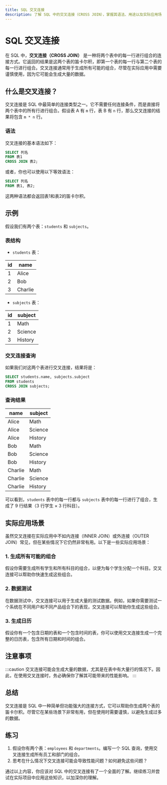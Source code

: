 ```yaml
---
title: SQL 交叉连接
description: 了解 SQL 中的交叉连接（CROSS JOIN），掌握其语法、用途以及实际应用场景。
---
```


# SQL 交叉连接

在 SQL 中，**交叉连接（CROSS JOIN）** 是一种将两个表中的每一行进行组合的连接方式。它返回的结果是这两个表的笛卡尔积，即第一个表的每一行与第二个表的每一行进行组合。交叉连接通常用于生成所有可能的组合，尽管在实际应用中需要谨慎使用，因为它可能会生成大量的数据。

## 什么是交叉连接？

交叉连接是 SQL 中最简单的连接类型之一。它不需要任何连接条件，而是直接将两个表中的所有行进行组合。假设表 A 有 `m` 行，表 B 有 `n` 行，那么交叉连接的结果将包含 `m * n` 行。

### 语法

交叉连接的基本语法如下：

```sql
SELECT 列名
FROM 表1
CROSS JOIN 表2;
```

或者，你也可以使用以下等效语法：

```sql
SELECT 列名
FROM 表1, 表2;
```

这两种语法都会返回表1和表2的笛卡尔积。

## 示例

假设我们有两个表：`students` 和 `subjects`。

### 表结构

- `students` 表：

| id  | name   |
|-----|--------|
| 1   | Alice  |
| 2   | Bob    |
| 3   | Charlie|

- `subjects` 表：

| id  | subject |
|-----|---------|
| 1   | Math    |
| 2   | Science |
| 3   | History |

### 交叉连接查询

如果我们对这两个表进行交叉连接，结果将是：

```sql
SELECT students.name, subjects.subject
FROM students
CROSS JOIN subjects;
```

### 查询结果

| name   | subject |
|--------|---------|
| Alice  | Math    |
| Alice  | Science |
| Alice  | History |
| Bob    | Math    |
| Bob    | Science |
| Bob    | History |
| Charlie| Math    |
| Charlie| Science |
| Charlie| History |

可以看到，`students` 表中的每一行都与 `subjects` 表中的每一行进行了组合，生成了 9 行结果（3 行学生 × 3 行科目）。

## 实际应用场景

虽然交叉连接在实际应用中不如内连接（INNER JOIN）或外连接（OUTER JOIN）常见，但在某些情况下它仍然非常有用。以下是一些实际应用场景：

### 1. 生成所有可能的组合

假设你需要生成所有学生和所有科目的组合，以便为每个学生分配一个科目。交叉连接可以帮助你快速生成这些组合。

### 2. 数据测试

在数据测试中，交叉连接可以用于生成大量的测试数据。例如，如果你需要测试一个系统在不同用户和不同产品组合下的表现，交叉连接可以帮助你生成这些组合。

### 3. 生成日历

假设你有一个包含日期的表和一个包含时间的表，你可以使用交叉连接生成一个完整的日历表，包含所有日期和时间的组合。

## 注意事项

:::caution
交叉连接可能会生成大量的数据，尤其是在表中有大量行的情况下。因此，在使用交叉连接时，务必确保你了解其可能带来的性能影响。
:::

## 总结

交叉连接是 SQL 中一种简单但功能强大的连接方式，它可以帮助你生成两个表的笛卡尔积。尽管它在某些场景下非常有用，但在使用时需要谨慎，以避免生成过多的数据。


## 练习

1. 假设你有两个表：`employees` 和 `departments`。编写一个 SQL 查询，使用交叉连接生成所有员工和部门的组合。
2. 思考在什么情况下交叉连接可能会导致性能问题？如何避免这些问题？

通过以上内容，你应该对 SQL 中的交叉连接有了一个全面的了解。继续练习并尝试在实际项目中应用这些知识，以加深你的理解。